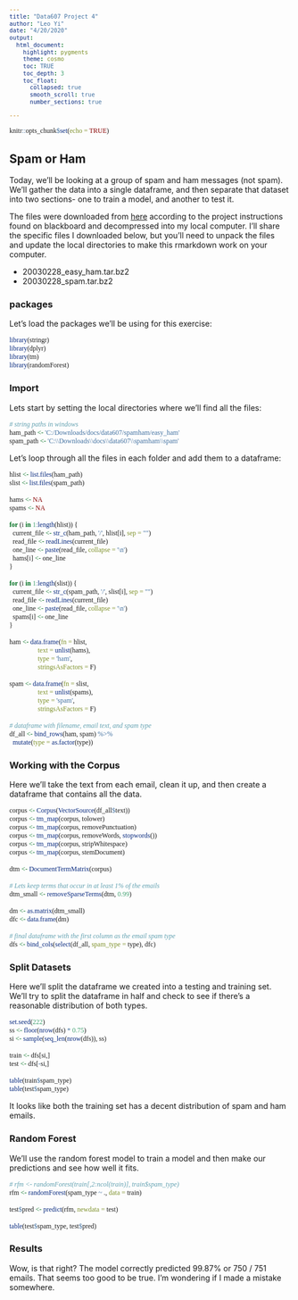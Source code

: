 ---
title: "Data607 Project 4"
author: "Leo Yi"
date: "4/20/2020"
output:
  html_document:
    highlight: pygments
    theme: cosmo
    toc: TRUE
    toc_depth: 3    
    toc_float:
      collapsed: true
      smooth_scroll: true
      number_sections: true    

---

<style type="text/css">

code.r{
  font-size: 12px;
  font-family: Consolas;
}

pre {
  font-size: 12px;
}

</style>

```{r setup, include=FALSE}
knitr::opts_chunk$set(echo = TRUE)
```

## Spam or Ham

Today, we'll be looking at a group of spam and ham messages (not spam). We'll gather the data into a single dataframe, and then separate that dataset into two sections- one to train a model, and another to test it.

The files were downloaded from [here](https://spamassassin.apache.org/old/publiccorpus/) according to the project instructions found on blackboard and decompressed into my local computer. I'll share the specific files I downloaded below, but you'll need to unpack the files and update the local directories to make this rmarkdown work on your computer.

* 20030228_easy_ham.tar.bz2
* 20030228_spam.tar.bz2

### packages

Let's load the packages we'll be using for this exercise:

```{r, message = F, warning = F}
library(stringr)
library(dplyr)
library(tm)
library(randomForest)
```

### Import

Lets start by setting the local directories where we'll find all the files:

```{r}
# string paths in windows
ham_path <- 'C:/Downloads/docs/data607/spamham/easy_ham'
spam_path <- 'C:\\Downloads\\docs\\data607\\spamham\\spam'
```

Let's loop through all the files in each folder and add them to a dataframe:

```{r, warning = F}
hlist <- list.files(ham_path)
slist <- list.files(spam_path)

hams <- NA
spams <- NA

for (i in 1:length(hlist)) {
  current_file <- str_c(ham_path, '/', hlist[i], sep = "")
  read_file <- readLines(current_file)
  one_line <- paste(read_file, collapse = '\n')
  hams[i] <- one_line
}

for (i in 1:length(slist)) {
  current_file <- str_c(spam_path, '/', slist[i], sep = "")
  read_file <- readLines(current_file)
  one_line <- paste(read_file, collapse = '\n')
  spams[i] <- one_line
}

ham <- data.frame(fn = hlist,
                 text = unlist(hams),
                 type = 'ham',
                 stringsAsFactors = F)

spam <- data.frame(fn = slist,
                 text = unlist(spams),
                 type = 'spam',
                 stringsAsFactors = F)

# dataframe with filename, email text, and spam type
df_all <- bind_rows(ham, spam) %>%
  mutate(type = as.factor(type))
```

### Working with the Corpus

Here we'll take the text from each email, clean it up, and then create a dataframe that contains all the data.

```{r, warning = F}
corpus <- Corpus(VectorSource(df_all$text))
corpus <- tm_map(corpus, tolower)
corpus <- tm_map(corpus, removePunctuation)
corpus <- tm_map(corpus, removeWords, stopwords())
corpus <- tm_map(corpus, stripWhitespace)
corpus <- tm_map(corpus, stemDocument)

dtm <- DocumentTermMatrix(corpus)

# Lets keep terms that occur in at least 1% of the emails
dtm_small <- removeSparseTerms(dtm, 0.99)

dm <- as.matrix(dtm_small)
dfc <- data.frame(dm)

# final dataframe with the first column as the email spam type
dfs <- bind_cols(select(df_all, spam_type = type), dfc)

```


### Split Datasets

Here we'll split the dataframe we created into a testing and training set. We'll try to split the dataframe in half and check to see if there's a reasonable distribution of both types.

```{r}
set.seed(222)
ss <- floor(nrow(dfs) * 0.75)
si <- sample(seq_len(nrow(dfs)), ss)

train <- dfs[si,]
test <- dfs[-si,]

table(train$spam_type)
table(test$spam_type)
```

It looks like both the training set has a decent distribution of spam and ham emails.

### Random Forest

We'll use the random forest model to train a model and then make our predictions and see how well it fits.

```{r}
# rfm <- randomForest(train[,2:ncol(train)], train$spam_type)
rfm <- randomForest(spam_type ~ ., data = train)

test$pred <- predict(rfm, newdata = test)

table(test$spam_type, test$pred)
```

### Results

Wow, is that right? The model correctly predicted 99.87% or 750 / 751 emails. That seems too good to be true. I'm wondering if I made a mistake somewhere.






